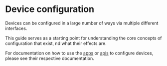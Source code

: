 # Device configuration

Devices can be configured in a large number of ways via multiple different interfaces.

This guide serves as a starting point for understanding the core concepts of configuration that exist, nd what their effects are.

For documentation on how to use the [apps](/apps) or [apis](/apis) to configure devices, please see their respective documentation.
